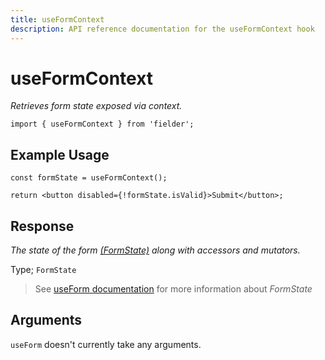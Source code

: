 ```yaml
---
title: useFormContext
description: API reference documentation for the useFormContext hook
---
```


# useFormContext

_Retrieves form state exposed via context._

```tsx
import { useFormContext } from 'fielder';
```

## Example Usage

```tsx
const formState = useFormContext();

return <button disabled={!formState.isValid}>Submit</button>;
```

## Response

_The state of the form [(FormState)](/api/useform#formstate) along with accessors and mutators._

Type; `FormState`

> See [useForm documentation](/api/useform) for more information about _FormState_

## Arguments

`useForm` doesn't currently take any arguments.
